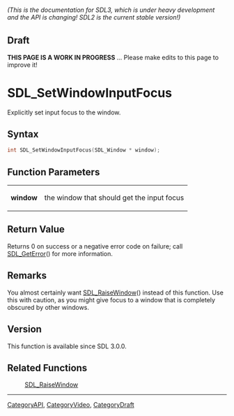 ====== (This is the documentation for SDL3, which is under heavy development and the API is changing! SDL2 is the current stable version!) ======

== Draft ==

'''THIS PAGE IS A WORK IN PROGRESS''' ... Please make edits to this page to improve it!



<!-- #*^*^*^*^*See https://wiki.libsdl.org/SGFunctions for details on editing this page*^*^*^*^* -->
= SDL_SetWindowInputFocus =

Explicitly set input focus to the window.

== Syntax ==

<syntaxhighlight lang='c'>
int SDL_SetWindowInputFocus(SDL_Window * window);
</syntaxhighlight>

== Function Parameters ==

{|
|'''window'''
|the window that should get the input focus
|}

== Return Value ==

Returns 0 on success or a negative error code on failure; call
[[SDL_GetError]]() for more information.

== Remarks ==

You almost certainly want [[SDL_RaiseWindow]]() instead of this function.
Use this with caution, as you might give focus to a window that is
completely obscured by other windows.

== Version ==

This function is available since SDL 3.0.0.

== Related Functions ==

:[[SDL_RaiseWindow]]

----
[[CategoryAPI]], [[CategoryVideo]], [[CategoryDraft]]
<!-- #See the Style Guide for instructions on editing the footer. -->


